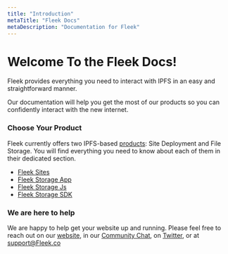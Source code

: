 ```yaml
---
title: "Introduction"
metaTitle: "Fleek Docs"
metaDescription: "Documentation for Fleek"
---
```


# Welcome To the Fleek Docs!

Fleek provides everything you need to interact with IPFS in an easy and straightforward manner.

Our documentation will help you get the most of our products so you can confidently interact with the new internet.

### Choose Your Product

Fleek currently offers two IPFS-based [products](/Welcome/Products): Site Deployment and File Storage. You will find everything you need to know about each of them in their dedicated section.

- [Fleek Sites](/Sites)
- [Fleek Storage App](/StorageApp)
- [Fleek Storage Js](/FleekStorageJs)
- [Fleek Storage SDK](/StorageSDK)

### We are here to help

We are happy to help get your website up and running. Please feel free to reach out on our [website](https://Fleek.co), in our [Community Chat](https://join.slack.com/t/fleek-public/shared_invite/zt-bxna7y1d-PbVdut4rgHt5jM6Zjg9g9A), on [Twitter](https://twitter.com/FleekHQ), or at support@Fleek.co
